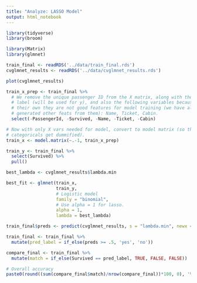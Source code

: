 ```yaml
---
title: "Analyze: LASSO Model"
output: html_notebook
---
```


```r

library(tidyverse)
library(broom)

library(Matrix)
library(glmnet)

```

```r

train_final <- readRDS('../data/train_final.rds')
cvglmnet_results <- readRDS('../data/cvglmnet_results.rds')

```

```r

plot(cvglmnet_results)

```


```r

train_x_prep <- train_final %>%
  # We remove the unique passenger ID from the X matrix, along with the Survived
  # label (will be used for y), and also the following variables because on
  # their own they are not good features for model training (we have already
  # generated other feats from them): Name, Ticket, Cabin.
  select(-PassengerId, -Survived, -Name, -Ticket, -Cabin)

# Now with only X vars needed for model, convert to model matrix (so that
# categoricals get dummified).
train_x <- model.matrix(~.-1, train_x_prep)

train_y <- train_final %>% 
  select(Survived) %>% 
  pull()

```

```r

best_lambda <- cvglmnet_results$lambda.min

best_fit <- glmnet(train_x,
                   train_y,
                   # Logistic model
                   family = "binomial",
                   # Use alpha = 1 for lasso.
                   alpha = 1,
                   lambda = best_lambda)

```

```r

train_final$preds <- predict(cvglmnet_results, s = "lambda.min", newx = train_x, type = 'response')
```

```r

train_final <- train_final %>% 
  mutate(pred_label = if_else(preds >= .5, 'yes', 'no'))

```

```r

compare_final <- train_final %>% 
  mutate(match = if_else(Survived == pred_label, TRUE, FALSE, FALSE))

# Overall accuracy
paste0(round((sum(compare_final$match)/nrow(compare_final))*100, 0), '%')

```





